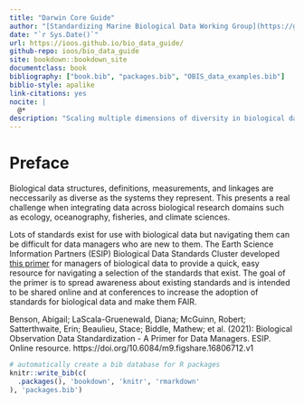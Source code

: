 ```yaml
--- 
title: "Darwin Core Guide"
author: "[Standardizing Marine Biological Data Working Group](https://github.com/ioos/bio_data_guide/graphs/contributors)"
date: "`r Sys.Date()`"
url: https://ioos.github.io/bio_data_guide/
github-repo: ioos/bio_data_guide
site: bookdown::bookdown_site
documentclass: book
bibliography: ["book.bib", "packages.bib", "OBIS_data_examples.bib"]
biblio-style: apalike
link-citations: yes
nocite: |
  @*
description: "Scaling multiple dimensions of diversity in biological data"
---
```


# Preface {-}

Biological data structures, definitions, measurements, and linkages are neccessarily as diverse as the systems they represent. This presents a real challenge when integrating data across biological research domains such as ecology, oceanography, fisheries, and climate sciences. 

Lots of standards exist for use with biological data but navigating them can be difficult for data managers who are new to them. The Earth Science Information Partners (ESIP) Biological Data Standards Cluster developed [this primer](https://doi.org/10.6084/m9.figshare.16806712.v1) for managers of biological data to provide a quick, easy resource for navigating a selection of the standards that exist. The goal of the primer is to spread awareness about existing standards and is intended to be shared online and at conferences to increase the adoption of standards for biological data and make them FAIR.

Benson, Abigail; LaScala-Gruenewald, Diana; McGuinn, Robert; Satterthwaite, Erin; Beaulieu, Stace; Biddle, Mathew; et al. (2021): Biological Observation Data Standardization - A Primer for Data Managers. ESIP. Online resource. https://doi.org/10.6084/m9.figshare.16806712.v1


```r
# automatically create a bib database for R packages
knitr::write_bib(c(
  .packages(), 'bookdown', 'knitr', 'rmarkdown'
), 'packages.bib')
```
